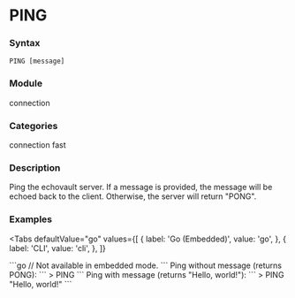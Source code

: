 
# PING

### Syntax
```
PING [message]
```

### Module
<span className="acl-category">connection</span>

### Categories
<span className="acl-category">connection</span>
<span className="acl-category">fast</span>

### Description
Ping the echovault server. If a message is provided, the message will be echoed back to the client.
Otherwise, the server will return "PONG".

### Examples

<Tabs
  defaultValue="go"
  values={[
    { label: 'Go (Embedded)', value: 'go', },
    { label: 'CLI', value: 'cli', },
  ]}
>
  <TabItem value="go">
    ```go
    // Not available in embedded mode.
    ```
  </TabItem>
  <TabItem value="cli">
 Ping without message (returns PONG):
  ```
  > PING
  ```
  Ping with message (returns "Hello, world!"):
  ```
  > PING "Hello, world!"
  ```
  </TabItem>
</Tabs>
